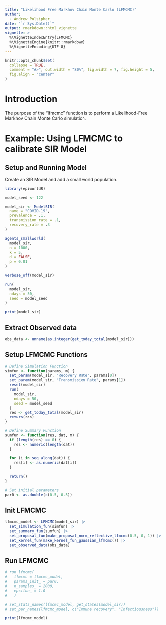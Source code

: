 ```yaml
---
title: "Likelihood Free Markhov Chain Monte Carlo (LFMCMC)"
author:
  - Andrew Pulsipher
date: "`r Sys.Date()`"
output: rmarkdown::html_vignette
vignette: >
  %\VignetteIndexEntry{LFMCMC}
  %\VignetteEngine{knitr::rmarkdown}
  %\VignetteEncoding{UTF-8}
---
```

```r
knitr::opts_chunk$set(
  collapse = TRUE,
  comment = "#>", out.width = "80%", fig.width = 7, fig.height = 5,
  fig.align = "center"
)
```
# Introduction
The purpose of the "lfmcmc" function is to perform a Likelihood-Free Markhov Chain Monte Carlo simulation.

# Example: Using LFMCMC to calibrate SIR Model

## Setup and Running Model
Create an SIR Model and add a small world population.
```r
library(epiworldR)

model_seed <- 122

model_sir <- ModelSIR(
  name = "COVID-19",
  prevalence = .1,
  transmission_rate = .1,
  recovery_rate = .3
)

agents_smallworld(
  model_sir,
  n = 1000,
  k = 5,
  d = FALSE,
  p = 0.01
)

verbose_off(model_sir)

run(
  model_sir,
  ndays = 50,
  seed = model_seed
)

print(model_sir)
```

## Extract Observed data
```r
obs_data <- unname(as.integer(get_today_total(model_sir)))
```

## Setup LFMCMC Functions
```r
# Define Simulation Function
simfun <- function(params, m) {
  set_param(model_sir, "Recovery Rate", params[0])
  set_param(model_sir, "Transmission Rate", params[1])
  reset(model_sir)
  run(
    model_sir,
    ndays = 50,
    seed = model_seed
  )
  res <- get_today_total(model_sir)
  return(res)
}

# Define Summary Function
sumfun <- function(res, dat, m) {
  if (length(res) == 0) {
    res <- numeric(length(dat))
  }

  for (i in seq_along(dat)) {
    res[i] <- as.numeric(dat[i])
  }

  return()
}

# Set initial parameters
par0 <- as.double(c(0.5, 0.5))
```

## Init LFMCMC
```r
lfmcmc_model <- LFMCMC(model_sir) |>
  set_simulation_fun(simfun) |>
  set_summary_fun(sumfun) |>
  set_proposal_fun(make_proposal_norm_reflective_lfmcmc(0.5, 0, 1)) |>
  set_kernel_fun(make_kernel_fun_gaussian_lfmcmc()) |>
  set_observed_data(obs_data)
```

## Run LFMCMC
```r
# run_lfmcmc(
#   lfmcmc = lfmcmc_model,
#   params_init_ = par0,
#   n_samples_ = 2000,
#   epsilon_ = 1.0
#   )

# set_stats_names(lfmcmc_model, get_states(model_sir))
# set_par_names(lfmcmc_model, c("Immune recovery", "Infectiousness"))

print(lfmcmc_model)
```
